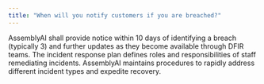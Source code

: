 ```yaml
---
title: "When will you notify customers if you are breached?"
---
```


AssemblyAI shall provide notice within 10 days of identifying a breach (typically 3) and further updates as they become available through DFIR teams. The incident response plan defines roles and responsibilities of staff remediating incidents. AssemblyAI maintains procedures to rapidly address different incident types and expedite recovery.

